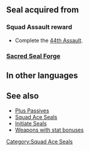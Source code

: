 {{Passive
|name=Squad Ace AR
|type=S
|exclusive=0
|canUseMove={{MoveList|All}}
|canUseWeapon={{WeaponList|All}}
|timingID=0
|abilityID=0
|properties=
|1name=Squad Ace AR 1
|alt1name=Squad Ace AH 1
|1tagid=SID_第44迷宮の覇者1
|1effect=Grants HP+3, Res+1.
|1required=-
|1cost=100
|statModifiers1=3,0,0,0,1
|intID1=2464
|sort1=50430
|value1=2
|2name=Squad Ace AR 2
|alt2name=Squad Ace AH 2
|2tagid=SID_第44迷宮の覇者2
|2effect=Grants HP+4, Res+2.
|2required=Squad Ace AR 1
|2cost=200
|statModifiers2=4,0,0,0,2
|intID2=2465
|sort2=50431
|value2=4
}}
==Seal acquired from==
===Squad Assault reward===
* Complete the [[44th Assault]].
===[[Sacred Seal Forge]]===
{{SealCosts
|seals=Squad Ace AR 1;Squad Ace AR 2
|badgeColor=Transparent
|costs1=-
|costs2=400;1000;100
}}
==In other languages==
{{OtherLanguages
|japanese=第４４迷宮の覇者
|german=Überfall-Ass AR
|spanishEU=As del asalto AR
|spanishLA=As del asalto AR
|french=Assaut réussi AR
|italian=Asso sq. AR
|chineseTW=第４４迷宮的霸王
|portuguese=Esquadrão ás AR
}}
==See also==
* [[Plus Passives]]
* [[Squad Ace Seals]]
* [[Initiate Seals]]
* [[:Category:Weapons with stat bonuses|Weapons with stat bonuses]]
{{Seals Navbox}}
[[Category:Squad Ace Seals]]